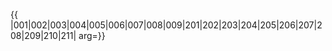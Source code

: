 {{ {{{1|PRC admin/showlist}}}
|001|002|003|004|005|006|007|008|009|201|202|203|204|205|206|207|208|209|210|211|
arg={{{arg|}}}}}